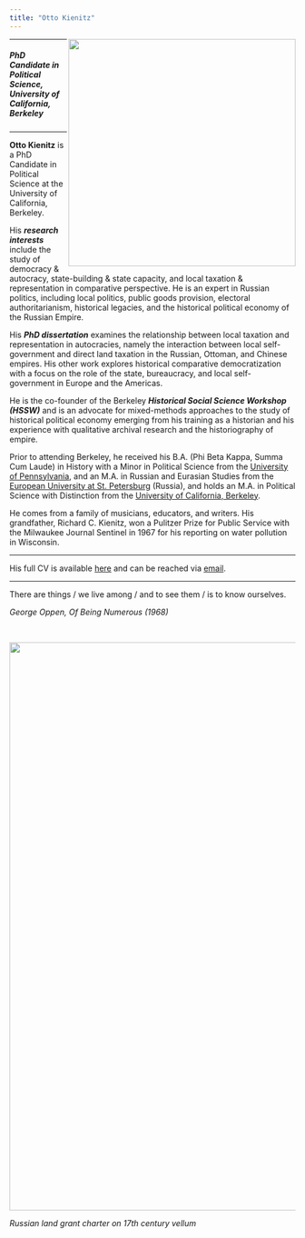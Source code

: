 ```yaml
---
title: "Otto Kienitz"
---
```


<img align="right" src="images/20221012_PoliSciStaff_bhs_030.jpg" width = "400">

---

<h5>PhD Candidate in Political Science, University of California, Berkeley</h5>

---

**Otto Kienitz** is a PhD Candidate in Political Science at the University of California, Berkeley.

His ***research interests*** include the study of democracy & autocracy, state-building & state capacity, and local taxation & representation in comparative perspective. He is an expert in Russian politics, including local politics, public goods provision,  electoral authoritarianism, historical legacies, and the historical political economy of the Russian Empire.

His ***PhD dissertation*** examines the relationship between local taxation and representation in autocracies, namely the interaction between local self-government and direct land taxation in the Russian, Ottoman, and Chinese empires. His other work explores historical comparative democratization with a focus on the role of the state, bureaucracy, and local self-government in Europe and the Americas.

He is the co-founder of the Berkeley ***Historical Social Science Workshop (HSSW)*** and is an advocate for mixed-methods approaches to the study of historical political economy emerging from his training as a historian and his experience with qualitative archival research and the historiography of empire.

Prior to attending Berkeley, he received his B.A. (Phi Beta Kappa, Summa Cum Laude) in History with a Minor in Political Science from the [University of Pennsylvania](https://www.upenn.edu), and an M.A. in Russian and Eurasian Studies from the [European University at St. Petersburg](https://eu.spb.ru/en/) (Russia), and holds an M.A. in Political Science with Distinction from the [University of California, Berkeley](https://www.berkeley.edu).

He comes from a family of musicians, educators, and writers. His grandfather, Richard C. Kienitz, won a Pulitzer Prize for Public Service with the Milwaukee Journal Sentinel in 1967 for his reporting on water pollution in Wisconsin.

---

His full CV is available [here](cv.html) and can be reached via [email](mailto:ojk@berkeley.edu).

---

There are things / we live among / and to see them / is to know ourselves.

*George Oppen, Of Being Numerous (1968)*

<br>

<img align="center" src="images/vellumbanner.jpg" width = "1000">

*Russian land grant charter on 17th century vellum*